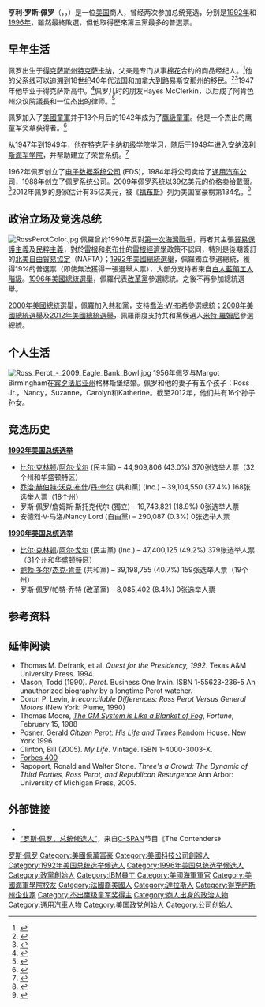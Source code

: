 {{noteTA
|G1=USState
|G2=美國總統
|1= zh-cn:福布斯; zh-sg:资本家杂志; zh-hk:福布斯; zh-tw:富比士;
|2=zh-hans:阿尔·戈尔;zh-hk:阿爾·戈爾;zh-tw:艾爾·高爾;
}}
{{Infobox person
|name          = 羅斯·佩羅 
|原文名         = Henry Ross Perot
|image         = Ross Perot in his office Allan Warren (cropped).jpg
|width         = 
|caption       = 
|small_image   =
|國籍          = {{USA}}
|birth_date    = {{birth date|1930|6|27}}
|birth_place   = {{USA}}[[得克萨斯州|得克萨斯州]][[特克萨卡纳_(得克萨斯州)|特克萨卡纳]]
| death_date   = {{death date and age|2019|7|9|1930|6|27}}
| death_place  = {{USA}}[[得克薩斯州|得克薩斯州]][[達拉斯|達拉斯]]
|party         = [[無黨籍|無黨籍]]（1995年以前）<br/>[[美國改革黨|改革党]]（1995-2000）<br/>[[美國共和黨|共和黨]]（2000-2019）
|otherparty    =
|relations     =
|spouse        = Margot Birmingham
|civil partner =
|children      = H. Ross, Jr. <br> Nancy <br> Suzanne <br> Carolyn <br> Katherine
|residence     =
|occupation    = [[實業家|實業家]]
|religion      =
|education     = 特克萨卡纳学院<br/>[[安纳波利斯海军学院|安纳波利斯海军学院]]
|networth      = 35亿美元（2012年）<ref name="Forbes"/>
|signature     =
|website       =
|module        = {{Infobox military person | embed = yes
|allegiance    = {{flag|United States}}
|branch        = [[File:Seal_of_the_United_States_Department_of_the_Navy_(alternate).svg|23px]] [[美國海軍|美國海軍]]
|serviceyears  = 1953年–1957年
|rank          = 
}}
}}
'''亨利·罗斯·佩罗'''（{{lang-en|'''Henry Ross Perot'''}}，{{IPAc-en|p|ə|ˈ|r|oʊ}}，{{bd|1930年|6月27日|2019年|7月9日|catIdx=P}}）是一位[[美国|美国]]商人，曾经两次参加总统竞选，分别是[[1992年美国总统选举|1992年]]和[[1996年美国总统选举|1996年]]，雖然最終敗選，但他取得歷來第三黨最多的普選票。

==早年生活==
佩罗出生于[[得克萨斯州|得克萨斯州]][[特克萨卡纳_(得克萨斯州)|特克萨卡纳]]，父亲是专门从事[[棉花|棉花]]合约的商品经纪人。<ref>{{Cite web |url=http://www.wargs.com/political/perot.html |title=The Ancestors of Ross Perot |publisher=Wargs.com |accessdate=2010-06-13 |archive-date=2019-04-17 |archive-url=https://web.archive.org/web/20190417170332/http://www.wargs.com/political/perot.html |dead-url=no }}</ref>他的父系线可以追溯到18世纪40年代法国和加拿大到路易斯安那州的移民。<ref>{{cite book |page=[https://archive.org/details/citizenperothisl00posn_0/page/8 8] |first=Gerald |last=Posner |title=Citizen Perot |url=https://archive.org/details/citizenperothisl00posn_0 |publisher=Random House |location=New York City |year=1996}}</ref><ref>{{cite web|url=http://web.reporternews.com/dannyreagan/perot.html |title=存档副本 |accessdate=2014-02-18 |deadurl=yes |archiveurl=https://web.archive.org/web/20090718221004/http://web.reporternews.com/dannyreagan/perot.html |archivedate=2009-07-18 }}</ref>1947年他毕业于得克萨斯高中。<ref name="TISD">{{cite web |url=http://www.txkisd.net/headlines/2009-2010/9%2016%2009%20Texarkana%20Independent%20School%20District%20Names%20H%20%20Ross%20Perot%20as%202009%20Distinguished%20Alumni.pdf |publisher=Texarkana Independent School District |title=Texarkana Independent School District Names H. Ross Perot as 2009 Distinguished Alumni |date=2009-09-17 |accessdate=2012-10-06 |archive-date=2018-11-13 |archive-url=https://web.archive.org/web/20181113095018/http://www.txkisd.net/headlines/2009-2010/9%2016%2009%20Texarkana%20Independent%20School%20District%20Names%20H%20%20Ross%20Perot%20as%202009%20Distinguished%20Alumni.pdf |dead-url=no }}</ref>佩罗儿时的朋友Hayes McClerkin，以后成了阿肯色州众议院議長和一位杰出的律师。<ref>{{Cite news|url=http://articles.latimes.com/1992-06-10/news/mn-173_1_perot-family/5|title=Perot as Hometown Hero: Just Don't Get in His Way|publisher=articles.latimes.com|accessdate=2010-06-26|first=Tom|last=Furlong|date=1992-06-10|archive-date=2012-05-27|archive-url=https://archive.is/20120527042528/http://articles.latimes.com/1992-06-10/news/mn-173_1_perot-family/5|dead-url=no}}</ref>

佩罗加入了[[美國童軍|美國童軍]]并于13个月后的1942年成为了[[鷹級童軍|鷹級童軍]]。他是一个杰出的鹰童军奖章获得者。<ref name="honor2">{{cite web |last=Ray |first=Mark |authorlink= |year=2007 |url=http://www.scoutingmagazine.org/issues/0701/a-what.html |title=What It Means to Be an Eagle Scout |work=Scouting Magazine |publisher=Boy Scouts of America |accessdate=2007-01-05 |archive-date=2018-11-13 |archive-url=https://web.archive.org/web/20181113011825/https://scoutingmagazine.org/issues/0701/a-what.html |dead-url=no }}</ref>

从1947年到1949年，他在特克萨卡纳初级学院学习，随后于1949年进入[[安纳波利斯海军学院|安纳波利斯海军学院]]，并帮助建立了荣誉系统。<ref name=junior>{{Cite web|last=The Associated Press|title=Ross Perot Gives $1 Million to Texarkana College|url=http://www.arkansasonline.com/news/2012/mar/23/ross-perot-gives-1-million-million-texarkana-colle/|accessdate=2012-04-07|archive-date=2020-03-01|archive-url=https://web.archive.org/web/20200301171802/https://www.arkansasonline.com/news/2012/mar/23/ross-perot-gives-1-million-million-texarkana-colle/|dead-url=no}}</ref>

1962年佩罗创立了[[电子数据系统|电子数据系统公司]] (EDS)，1984年将公司卖给了[[通用汽车|通用汽车公司]]，1988年创立了佩罗系统公司。2009年佩罗系统以39亿美元的价格卖给[[戴爾|戴爾]]。<ref>{{Cite web |url=http://files.usgwarchives.org/tx/bowie/vitals/births/bowieb30.txt |title=BOWIE COUNTY, TEXAS – BIRTHS 1930 |accessdate=2010-06-13 |deadurl=yes |archiveurl=https://web.archive.org/web/20100517095642/http://files.usgwarchives.org/tx/bowie/vitals/births/bowieb30.txt |archivedate=2010-05-17 }}</ref>2012年佩罗的身家估计有35亿美元，被《[[福布斯|福布斯]]》列为美国富豪榜第134名。<ref name="Forbes">{{cite web |url=http://www.forbes.com/profile/henry-ross-perot-sr |work=Forbes|title=Henry Ross Perot|date=March 2014 |accessdate=2014-03-09}}</ref>

== 政治立场及竞选总统 ==
[[File:RossPerotColor.jpg|left]]
佩羅曾於1990年反對[[第一次海灣戰爭|第一次海灣戰爭]]，再者其主張[[貿易保護主義|貿易保護主義]]及[[民粹主義|民粹主義]]，對於[[雷根|雷根]]和[[老布什|老布什]]的[[雷根經濟學|雷根經濟學]]政策不認同，特別是後期簽訂的[[北美自由貿易協定|北美自由貿易協定]]（NAFTA）；[[1992年美國總統選舉|1992年美國總統選舉]]，佩羅獨立參選總統，獲得19%的普選票（即使無法獲得一張選舉人票），大部分支持者來自[[白人|白人]][[藍領|藍領]][[工人階級|工人階級]]。[[1996年美國總統選舉|1996年美國總統選舉]]，佩羅代表[[改革黨|改革黨]]參選總統。之後不再參加總統選舉。

[[2000年美國總統選舉|2000年美國總統選舉]]，佩羅加入[[共和黨_(美國)|共和黨]]，支持[[喬治·W·布希|喬治·W·布希]]參選總統；[[2008年美國總統選舉|2008年美國總統選舉]]及[[2012年美國總統選舉|2012年美國總統選舉]]，佩羅兩度支持共和黨候選人[[米特·羅姆尼|米特·羅姆尼]]參選總統。

==个人生活==
[[File:Ross_Perot_-_2009_Eagle_Bank_Bowl.jpg|left]]
1956年佩罗与Margot Birmingham在[[宾夕法尼亚州|宾夕法尼亚州]]格林斯堡结婚。佩罗和他的妻子有五个孩子：Ross Jr.，Nancy，Suzanne，Carolyn和Katherine。截至2012年，他们共有16个孙子孙女。

==竞选历史==
'''[[1992年美国总统选举|1992年美国总统选举]]'''
{{further|1992年罗斯·佩罗竞选美国总统}}
*[[比尔·克林顿|比尔·克林顿]]/[[阿尔·戈尔|阿尔·戈尔]] (民主黨) – 44,909,806 (43.0%) 370张选举人票（32个州和华盛顿特区）
*[[乔治·赫伯特·沃克·布什|乔治·赫伯特·沃克·布什]]/[[丹·奎尔|丹·奎尔]] (共和黨) (Inc.) – 39,104,550 (37.4%) 168张选举人票（18个州）
*罗斯·佩罗/詹姆斯·斯托克代尔 (獨立) – 19,743,821 (18.9%) 0张选举人票
*安德烈·V·马洛/Nancy Lord (自由黨) – 290,087 (0.3%) 0张选举人票

'''[[1996年美国总统选举|1996年美国总统选举]]'''
*[[比尔·克林顿|比尔·克林顿]]/[[阿尔·戈尔|阿尔·戈尔]] (民主黨) (Inc.) – 47,400,125 (49.2%) 379张选举人票（31个州和华盛顿特区）
*[[鲍勃·多尔|鲍勃·多尔]]/[[杰克·肯普|杰克·肯普]] (共和黨) – 39,198,755 (40.7%) 159张选举人票（19个州）
*罗斯·佩罗/帕特·乔特 (改革黨) – 8,085,402 (8.4%) 0张选举人票

==参考资料==
{{Reflist|2}}

==延伸阅读==
* Thomas M. Defrank, et al. ''Quest for the Presidency, 1992''. Texas A&M University Press. 1994.
* Mason, Todd (1990). ''Perot''. Business One Irwin. ISBN 1-55623-236-5 An unauthorized biography by a longtime Perot watcher.
* Doron P. Levin, ''Irreconcilable Differences: Ross Perot Versus General Motors'' (New York: Plume, 1990)
* Thomas Moore, [http://money.cnn.com/magazines/fortune/fortune_archive/1988/02/15/70199/index.htm ''The GM System is Like a Blanket of Fog''], ''Fortune'', February 15, 1988
*Posner, Gerald ''Citizen Perot: His Life and Times'' Random House. New York 1996
*Clinton, Bill (2005). ''My Life''. Vintage. ISBN 1-4000-3003-X.
*[http://www.forbes.com/lists/2006/54/biz_06rich400_Henry-Ross-Perot_C6KA.html Forbes 400]
* Rapoport, Ronald and Walter Stone.  ''Three's a Crowd: The Dynamic of Third Parties, Ross Perot, and Republican Resurgence'' Ann Arbor: University of Michigan Press, 2005.

==外部链接==
{{Commons category|Ross Perot}}
* {{Cite web |url=http://www.uwsa.com/books/Uwsabook.html |title=''United We Stand''，H·罗斯·佩罗 |access-date=2014-08-15 |archive-url=https://web.archive.org/web/20001209140400/http://www.uwsa.com/books/Uwsabook.html |archive-date=2000-12-09 |dead-url= }}
*[http://thecontenders.c-span.org/Contender/15/Ross-Perot.aspx “罗斯·佩罗，总统候选人”]，来自[[C-SPAN|C-SPAN]]节目《The Contenders》

{{S-start}}
{{s-ppo}}
{{s-bef|before=新职务}} 
{{s-ttl|title=改革党提名的[[美国总统|总统]]候选人|years=[[1996年美国总统选举|1996年]]}} 
{{s-aft|after=[[帕特·布坎南|帕特·布坎南]]}}
{{S-end}}
{{1992年美国总统选举}}
{{Authority control}}

{{DEFAULTSORT:Perot, Ross}}
[[Category:罗斯·佩罗|]]
[[Category:美國億萬富豪|Category:美國億萬富豪]]
[[Category:美國科技公司創辦人|Category:美國科技公司創辦人]]
[[Category:1992年美国总统选举候选人|Category:1992年美国总统选举候选人]]
[[Category:1996年美国总统选举候选人|Category:1996年美国总统选举候选人]]
[[Category:政黨創始人|Category:政黨創始人]]
[[Category:IBM員工|Category:IBM員工]]
[[Category:美國海軍軍官|Category:美國海軍軍官]]
[[Category:美國海軍學院校友|Category:美國海軍學院校友]]
[[Category:法國裔美國人|Category:法國裔美國人]]
[[Category:達拉斯人|Category:達拉斯人]]
[[Category:得克萨斯州企业家|Category:得克萨斯州企业家]]
[[Category:杰出鹰级童军奖得主|Category:杰出鹰级童军奖得主]]
[[Category:商人出身的政治人物|Category:商人出身的政治人物]]
[[Category:通用汽車人物|Category:通用汽車人物]]
[[Category:美国政党创始人|Category:美国政党创始人]]
[[Category:公司创始人|Category:公司创始人]]
